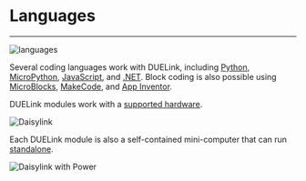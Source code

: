 # Languages

---

![languages](pathname:///img/languages.png)

Several coding languages work with DUELink, including [Python](./python), [MicroPython](./micropython), [JavaScript](./javascript), and [.NET](./dotnet.mdx). Block coding is also possible using [MicroBlocks](./microblocks), [MakeCode](./makecode), and [App Inventor](./app-inventor).


DUELink modules work with a [supported hardware](../hw/intro).

![Daisylink](pathname:///img/daisylink-normal.png)

Each DUELink module is also a self-contained mini-computer that can run [standalone](./standalone).

![Daisylink with Power](pathname:///img/host-mode.png)
